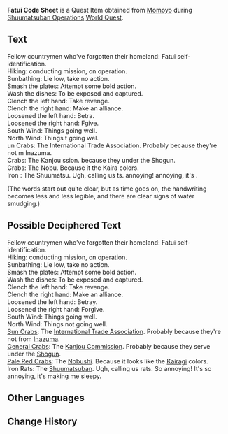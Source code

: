 {{Item Infobox
|id           = 101674
|image        = Book Letter.png
|type         = Quest Items
|description  = A [[Sayu|certain ever-somnolent member]] of the [[Shuumatsuban]] wrote this [[Fatui]] Code Sheet.<br />Reading it does not merely let you know that "these Fatui speak very oddly indeed" &mdash; you can also feel the recorder's intense lethargy penetrating the paper in the form of saliva.
|source1      = [[Shuumatsuban Operations]] Quest
}}
'''Fatui Code Sheet''' is a Quest Item obtained from [[Momoyo]] during [[Shuumatsuban Operations]] [[World Quest]].

==Text==
Fellow countrymen who've forgotten their homeland: Fatui self-identification.<br />
Hiking: conducting mission, on operation.<br />
Sunbathing: Lie low, take no action.<br />
Smash the plates: Attempt some bold action.<br />
Wash the dishes: To be exposed and captured.<br />
Clench the left hand: Take revenge.<br />
Clench the right hand: Make an alliance.<br />
Loosened the left hand: Betra{{Obf|y}}.<br />
Loosened the right hand: F{{Obf|or}}give.<br />
South Wind: Things going well.<br />
North Wind: Things {{Obf|no}}t going wel{{Obf|l}}.<br />
{{Obf|S}}un Crabs: The International Trade Association. Probably because they're not {{Obf|fro}}m Inazuma.<br />
{{Obf|General}} Crabs: The Kanjou {{Obf|Commi}}ssion. {{Obf|Probably}} because they {{Obf|serve}} under the Shogun.<br />
{{Obf|Pale Red}} Crabs: The Nobu{{Obf|shi}}. Because it {{Obf|looks}} {{Obf|like}} the Kaira{{Obf|gi}} colors.<br />
Iron {{Obf|Rats}}: The Shuumatsu{{Obf|ban}}. Ugh, calling us {{Obf|ra}}ts. {{Obf|So}} annoying! {{Obf|---- --}} annoying, it's {{Obf|------ -- ------}}.

(The words start out quite clear, but as time goes on, the handwriting becomes less and less legible, and there are clear signs of water smudging.)

==Possible Deciphered Text==
Fellow countrymen who've forgotten their homeland: Fatui self-identification.<br />
Hiking: conducting mission, on operation.<br />
Sunbathing: Lie low, take no action.<br />
Smash the plates: Attempt some bold action.<br />
Wash the dishes: To be exposed and captured.<br />
Clench the left hand: Take revenge.<br />
Clench the right hand: Make an alliance.<br />
Loosened the left hand: Betray.<br />
Loosened the right hand: Forgive.<br />
South Wind: Things going well.<br />
North Wind: Things not going well.<br />
[[Sun Crab]]s: The [[International Trade Association]]. Probably because they're not from [[Inazuma]].<br />
[[General Crab]]s: The [[Kanjou Commission]]. Probably because they serve under the [[Ei|Shogun]].<br />
[[Pale Red Crab]]s: The [[Nobushi]]. Because it looks like the [[Kairagi]] colors.<br />
Iron Rats: The [[Shuumatsuban]]. Ugh, calling us rats. So annoying! It's so annoying, it's making me sleepy.

==Other Languages==
{{Other Languages|default_hidden=1
|en      = Fatui Code Sheet
|zhs     = 「愚人众暗语表」
|zhs_rm  = "Yúrén-zhòng Ànyǔ-biǎo"
|zht     = 「愚人眾暗語表」
|zht_rm  = "Yúrén-zhòng Ànyǔ-biǎo"
|ja      = 「ファデュイ暗号集」
|ja_rm   = "Fadyui Angou-shuu"
|ko      = 「우인단 은어표」
|ko_rm   = "U'indan Eun'eopyo"
<!-- |ko_tl   = "Fatui Jargon Sheet" -->
|es      = Lista de códigos de los Fatui
|fr      = Feuille de code des Fatui
|ru      = Список кодовых фраз Фатуи
|th      = "หนังสือรหัสลับของ Fatui"
|th_rm   = 
|vi      = "Bảng Ám Ngữ Fatui"
|de      = „Schlüsseltabelle der Fatui“
|id      = Lembar Kode Fatui
|pt      = Planilha de Códigos Fatui
}}

==Change History==
{{Change History|2.4}}